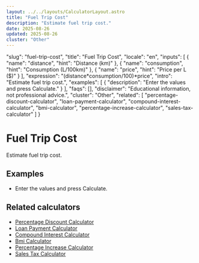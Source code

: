 ```yaml
---
layout: ../../layouts/CalculatorLayout.astro
title: "Fuel Trip Cost"
description: "Estimate fuel trip cost."
date: 2025-08-26
updated: 2025-08-26
cluster: "Other"
---
```


  "slug": "fuel-trip-cost",
  "title": "Fuel Trip Cost",
  "locale": "en",
  "inputs": [
    {
      "name": "distance",
      "hint": "Distance (km)"
    },
    {
      "name": "consumption",
      "hint": "Consumption (L/100km)"
    },
    {
      "name": "price",
      "hint": "Price per L ($)"
    }
  ],
  "expression": "(distance*consumption/100)*price",
  "intro": "Estimate fuel trip cost.",
  "examples": [
    {
      "description": "Enter the values and press Calculate."
    }
  ],
  "faqs": [],
  "disclaimer": "Educational information, not professional advice.",
  "cluster": "Other",
  "related": [
    "percentage-discount-calculator",
    "loan-payment-calculator",
    "compound-interest-calculator",
    "bmi-calculator",
    "percentage-increase-calculator",
    "sales-tax-calculator"
  ]
}

# Fuel Trip Cost

Estimate fuel trip cost.

<Calculator schema={schema} />

## Examples

- Enter the values and press Calculate.

## Related calculators

- [Percentage Discount Calculator](/calculators/percentage-discount-calculator/)
- [Loan Payment Calculator](/calculators/loan-payment-calculator/)
- [Compound Interest Calculator](/calculators/compound-interest-calculator/)
- [Bmi Calculator](/calculators/bmi-calculator/)
- [Percentage Increase Calculator](/calculators/percentage-increase-calculator/)
- [Sales Tax Calculator](/calculators/sales-tax-calculator/)

